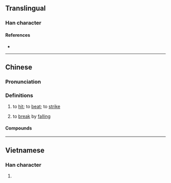 {{character info}}
==Translingual==

===Han character===
{{Han char|rn=64|rad=手|as=09|sn=12|four=55034|canj=QQKK|ids=⿰扌奏}}

====References====
* {{Han ref|kx=0441.150|dkj=12337|dj=0792.100|hdz=31911.040|uh=63CD|ud=25549|bh=B47E|bd=46206}}

----

==Chinese==
{{zh-forms}}

===Pronunciation===
{{zh-pron
|m=zòu
|c=zau3,cau3
|h=pfs=
|md=
|mn=qz:chò/xm,zz:chò͘
|w=
|mc=
|oc=
|cat=v
}}

===Definitions===
{{zh-hanzi}}

# {{lb|zh|colloquial}} to [[hit]]; to [[beat]]; to [[strike]]
#: {{zh-usex|我 要 揍 你！|I'll '''go''' you!}}
# to [[break]] by [[fall]]ing
#: {{zh-usex|我 把 花瓶兒{r} 給 揍 了。|I '''broke''' the vase.}}

====Compounds====
{{zh-der|揍扁|揍人|欠揍|挨揍}}

----

==Vietnamese==

===Han character===
{{vi-hantu|[[tẩu]], [[tấu]]|rs=手09}}

# {{rfdef|vi|sort=手09}}